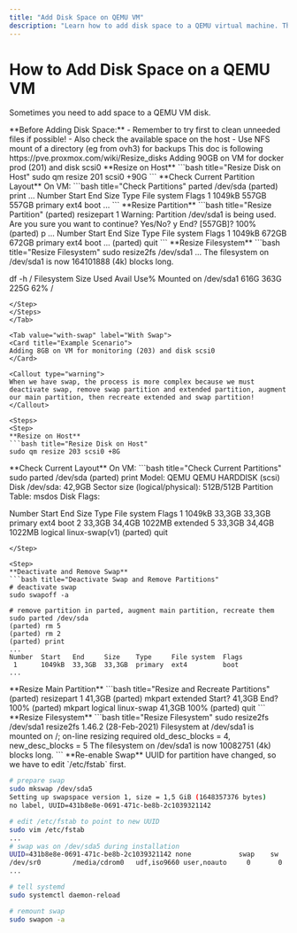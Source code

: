 ```yaml
---
title: "Add Disk Space on QEMU VM"
description: "Learn how to add disk space to a QEMU virtual machine. This guide covers resizing disks on the host and within the VM, including steps for handling partitions with and without swap, and updating fstab for new UUIDs."
---
```



# How to Add Disk Space on a QEMU VM

Sometimes you need to add space to a QEMU VM disk.

<Callout type="tip">
**Before Adding Disk Space:**
- Remember to try first to clean unneeded files if possible!
- Also check the available space on the host
- Use NFS mount of a directory (eg from ovh3) for backups
</Callout>

<Callout type="info">
This doc is following https://pve.proxmox.com/wiki/Resize_disks
</Callout>

<Tabs>
<Tab value="without-swap" label="Without Swap">
<Card title="Example Scenario">
Adding 90GB on VM for docker prod (201) and disk scsi0
</Card>

<Steps>
<Step>
**Resize on Host**
```bash title="Resize Disk on Host"
sudo qm resize 201 scsi0 +90G
```
</Step>

<Step>
**Check Current Partition Layout**
On VM:
```bash title="Check Partitions"
parted /dev/sda
(parted) print
...
Number  Start   End    Size   Type     File system  Flags
 1      1049kB  557GB  557GB  primary  ext4         boot
...
```
</Step>

<Step>
**Resize Partition**
```bash title="Resize Partition"
(parted) resizepart 1 
Warning: Partition /dev/sda1 is being used. Are you sure you want to continue?
Yes/No? y
End?  [557GB]? 100%
(parted) p
...
Number  Start   End    Size   Type     File system  Flags
 1      1049kB  672GB  672GB  primary  ext4         boot
...
(parted) quit
```
</Step>

<Step>
**Resize Filesystem**
```bash title="Resize Filesystem"
sudo resize2fs /dev/sda1
...
The filesystem on /dev/sda1 is now 164101888 (4k) blocks long.

df -h /
Filesystem      Size  Used Avail Use% Mounted on
/dev/sda1       616G  363G  225G  62% /
```
</Step>
</Steps>
</Tab>

<Tab value="with-swap" label="With Swap">
<Card title="Example Scenario">
Adding 8GB on VM for monitoring (203) and disk scsi0
</Card>

<Callout type="warning">
When we have swap, the process is more complex because we must deactivate swap, remove swap partition and extended partition, augment our main partition, then recreate extended and swap partition!
</Callout>

<Steps>
<Step>
**Resize on Host**
```bash title="Resize Disk on Host"
sudo qm resize 203 scsi0 +8G
```
</Step>

<Step>
**Check Current Layout**
On VM:
```bash title="Check Current Partitions"
sudo parted /dev/sda
(parted) print
Model: QEMU QEMU HARDDISK (scsi)
Disk /dev/sda: 42,9GB
Sector size (logical/physical): 512B/512B
Partition Table: msdos
Disk Flags: 

Number  Start   End     Size    Type      File system     Flags
 1      1049kB  33,3GB  33,3GB  primary   ext4            boot
 2      33,3GB  34,4GB  1022MB  extended
 5      33,3GB  34,4GB  1022MB  logical   linux-swap(v1)
 (parted) quit
```
</Step>

<Step>
**Deactivate and Remove Swap**
```bash title="Deactivate Swap and Remove Partitions"
# deactivate swap
sudo swapoff -a

# remove partition in parted, augment main partition, recreate them
sudo parted /dev/sda
(parted) rm 5
(parted) rm 2
(parted) print
...
Number  Start   End     Size    Type     File system  Flags
 1      1049kB  33,3GB  33,3GB  primary  ext4         boot
...
```
</Step>

<Step>
**Resize Main Partition**
```bash title="Resize and Recreate Partitions"
(parted) resizepart 1 41,3GB
(parted) mkpart extended
Start? 41,3GB
End? 100%
(parted) mkpart logical linux-swap 41,3GB 100%
(parted) quit
```
</Step>

<Step>
**Resize Filesystem**
```bash title="Resize Filesystem"
sudo resize2fs /dev/sda1
resize2fs 1.46.2 (28-Feb-2021)
Filesystem at /dev/sda1 is mounted on /; on-line resizing required
old_desc_blocks = 4, new_desc_blocks = 5
The filesystem on /dev/sda1 is now 10082751 (4k) blocks long.
```
</Step>

<Step>
**Re-enable Swap**
<Callout type="info">
UUID for partition have changed, so we have to edit `/etc/fstab` first.
</Callout>

```bash title="Re-enable Swap"
# prepare swap
sudo mkswap /dev/sda5
Setting up swapspace version 1, size = 1,5 GiB (1648357376 bytes)
no label, UUID=431b8e8e-0691-471c-be8b-2c1039321142

# edit /etc/fstab to point to new UUID
sudo vim /etc/fstab
...
# swap was on /dev/sda5 during installation
UUID=431b8e8e-0691-471c-be8b-2c1039321142 none            swap    sw              0       0
/dev/sr0        /media/cdrom0   udf,iso9660 user,noauto     0       0
...

# tell systemd
sudo systemctl daemon-reload

# remount swap
sudo swapon -a
```
</Step>
</Steps>
</Tab>
</Tabs>
